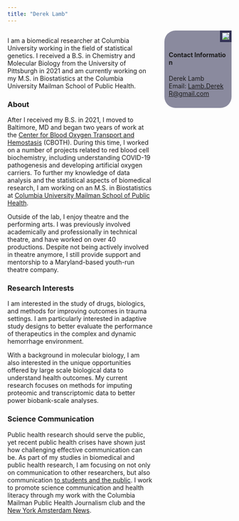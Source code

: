 ```yaml
---
title: "Derek Lamb"
---
```



:::: {style="display: flex;"}

::: {.column width="65%"}

I am a biomedical researcher at Columbia University working in the field of statistical genetics. I received a B.S. in Chemistry and Molecular Biology from the University of Pittsburgh in 2021 and am currently working on my M.S. in Biostatistics at the Columbia University Mailman School of Public Health. 

### About
After I received my B.S. in 2021, I moved to Baltimore, MD and began two years of work at the [Center for Blood Oxygen Transport and Hemostasis](https://www.medschool.umaryland.edu/cboth/) (CBOTH). During this time, I worked on a number of projects related to red blood cell biochemistry, including understanding COVID-19 pathogenesis and developing artificial oxygen carriers. To further my knowledge of data analysis and the statistical aspects of biomedical research, I am working on an M.S. in Biostatistics at [Columbia University Mailman School of Public Health](https://www.publichealth.columbia.edu/academics/departments/biostatistics).

Outside of the lab, I enjoy theatre and the performing arts. I was previously involved academically and professionally in technical theatre, and have worked on over 40 productions. Despite not being actively involved in theatre anymore, I still provide support and mentorship to a Maryland-based youth-run theatre company.


### Research Interests
I am interested in the study of drugs, biologics, and methods for improving outcomes in trauma settings. I am particularly interested in adaptive study designs to better evaluate the performance of therapeutics in the complex and dynamic hemorrhage environment. 

With a background in molecular biology, I am also interested in the unique opportunities offered by large scale biological data to understand health outcomes. My current research focuses on methods for imputing proteomic and transcriptomic data to better power biobank-scale analyses.

### Science Communication
Public health research should serve the public, yet recent public health crises have shown just how challenging effective communication can be. As part of my studies in biomedical and public health research, I am focusing on not only on communication to other researchers, but also communication [to students and the public](communication.html). I work to promote science communication and health literacy through my work with the Columbia Mailman Public Health Journalism club and the [New York Amsterdam News](https://amsterdamnews.com/news/tag/blacklight-fact-check/).
:::

::: {.column width="5%"}
\
<!-- empty column for spacing reasons -->
:::

::: {.column width="30%"}
```{=html}
<img src="images/headshot_2025.png", style="border: 5px solid #333355;float:right; margin-bottom: 10px;">

<div style="border-radius: 25px;background: #33335590;padding: 10px;">
<br/>
<h4 style=
word-break:break-all;"> Contact Information</h4>
<p style="size:8px;word-break:break-all;">
Derek Lamb
<br/>
Email: <a href="mailto:Lamb.DerekR@gmail.com">Lamb.DerekR@gmail.com</a></p>
</div>
```

:::

::::